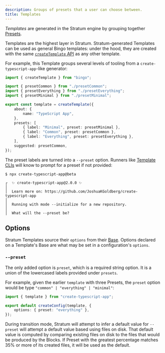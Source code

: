 ```yaml
---
description: Groups of presets that a user can choose between.
title: Templates
---
```


_Templates_ are generated in the Stratum engine by grouping together [Presets](/engines/stratum/concepts/presets).

Templates are the highest layer in Stratum.
Stratum-generated Templates can be used as general Bingo templates: under the hood, they are created with the same [`createTemplate` API](/build/apis/create-template) as any other template.

For example, this Template groups several levels of tooling from a `create-typescript-app`-like generator:

```ts
import { createTemplate } from "bingo";

import { presetCommon } from "./presetCommon";
import { presetEverything } from "./presetEverything";
import { presetMinimal } from "./presetMinimal";

export const template = createTemplate({
	about: {
		name: "TypeScript App",
	},
	presets: [
		{ label: "Minimal", preset: presetMinimal },
		{ label: "Common", preset: presetCommon },
		{ label: "Everything", preset: presetEverything },
	],
	suggested: presetCommon,
});
```

The preset labels are turned into a `--preset` option.
Runners like [Template CLIs](/cli) will know to prompt for a preset if not provided:

```plaintext
$ npx create-typescript-app@beta

┌  ✨ create-typescript-app@2.0.0 ✨
│
│  Learn more on: https://github.com/JoshuaKGoldberg/create-typescript-app
│
│  Running with mode --initialize for a new repository.
│
│  What will the --preset be?
```

## Options

Stratum Templates source their `options` from their [Base](/engines/stratum/concepts/bases).
Options declared on a Template's Base are what may be set in a configuration's `options`.

### `--preset`

The only added option is `preset`, which is a required string option.
It is a union of the lowercased labels provided under `presets`.

For example, given the earlier `template` with three Presets, the `preset` option would be type `"common" | "everything" | "minimal"`:

```ts title="create-example.config.js"
import { template } from "create-typescript-app";

export default createConfig(template, {
	options: { preset: "everything" },
});
```

During transition mode, Stratum will attempt to infer a default value for `--preset` will attempt a default value based using files on disk.
That default value is computed by comparing existing files on disk to the files that would be produced by the Blocks.
If Preset with the greatest percentage matches 35% or more of its created files, it will be used as the default.
